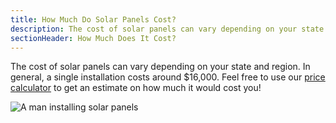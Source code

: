 ```yaml
---
title: How Much Do Solar Panels Cost?
description: The cost of solar panels can vary depending on your state and region
sectionHeader: How Much Does It Cost?
---
```


The cost of solar panels can vary depending on your state and region.
In general, a single installation costs around $16,000.
Feel free to use our [price calculator](/calculator/) to get an estimate on how much it would cost you!

![A man installing solar panels](/images/solar-cost.avif)
